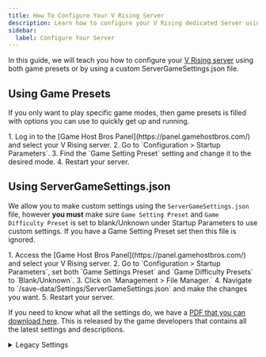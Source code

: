 ```yaml
---
title: How To Configure Your V Rising Server
description: Learn how to configure your V Rising dedicated Server using game presets or ServerGameSettings.json
sidebar:
  label: Configure Your Server
---
```


In this guide, we will teach you how to configure your [V Rising server](https://www.gamehostbros.com/v-rising-server-hosting/) using both game presets or by using a custom ServerGameSettings.json file.

## Using Game Presets

If you only want to play specific game modes, then game presets is filled with options you can use to quickly get up and running.

<Steps>
1. Log in to the [Game Host Bros Panel](https://panel.gamehostbros.com/) and select your V Rising server.
2. Go to `Configuration > Startup Parameters`.
3. Find the `Game Setting Preset` setting and change it to the desired mode.
4. Restart your server.
</Steps>

## Using ServerGameSettings.json

We allow you to make custom settings using the `ServerGameSettings.json` file, however **you must** make sure `Game Setting Preset` and `Game Difficulty Preset` is set to blank/Unknown under Startup Parameters to use custom settings. If you have a Game Setting Preset set then this file is ignored.

<Steps>
1. Access the [Game Host Bros Panel](https://panel.gamehostbros.com/) and select your V Rising server.
2. Go to `Configuration > Startup Parameters`, set both `Game Settings Preset` and `Game Difficulty Presets` to `Blank/Unknown`. 
3. Click on `Management > File Manager.`
4. Navigate to `/save-data/Settings/ServerGameSettings.json` and make the changes you want.
5. Restart your server.
</Steps>

If you need to know what all the settings do, we have a [PDF that you can download here](https://download.gamehostbros.com/VRising/VRising_Server_Game_Settings_1.1.1.pdf). This is released by the game developers that contains all the latest settings and descriptions.

<details>
<summary>Legacy Settings</summary>

[1.0 Settings](https://cdn.stunlock.com/docs/vrising/VRising_Server_Game_Settings_1.0.4.79918.pdf)

0.6 Settings - Not Available.

[0.5 Settings](https://cdn.stunlock.com/blog/2022/05/25083113/Game-Server-Settings.pdf)
</details>

